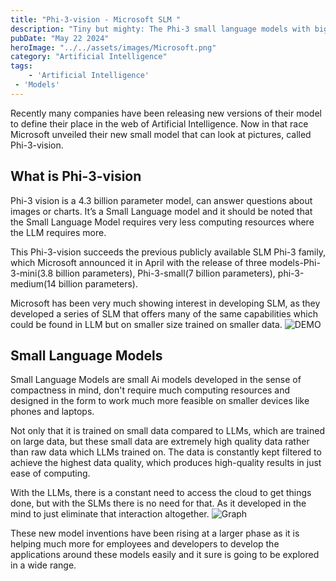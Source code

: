 ```yaml
---
title: "Phi-3-vision - Microsoft SLM "
description: "Tiny but mighty: The Phi-3 small language models with big potential"
pubDate: "May 22 2024"
heroImage: "../../assets/images/Microsoft.png"
category: "Artificial Intelligence"
tags: 
	- 'Artificial Intelligence'
 - 'Models'
---
```


Recently many companies have been releasing new versions of their model to define their place in the web of Artificial Intelligence. Now in that race Microsoft unveiled their new small model that can look at pictures, called Phi-3-vision.

## What is Phi-3-vision

Phi-3 vision is a 4.3 billion parameter model, can answer questions about images or charts. It’s a Small Language model and it should be noted that the Small Language Model requires very less computing resources where the LLM requires more.

This Phi-3-vision succeeds the previous publicly available SLM Phi-3 family, which Microsoft announced it in April with the release of three models-Phi-3-mini(3.8 billion parameters), Phi-3-small(7 billion parameters), phi-3-medium(14 billion parameters).

Microsoft has been very much showing interest in developing SLM, as they developed a series of SLM that offers many of the same capabilities which could be found in LLM but on smaller size trained on smaller data.
![DEMO](src/assets/images/110319710.webp)

## Small Language Models

Small Language Models are small Ai models developed in the sense of compactness in mind, don't require much computing resources and designed in the form to work much more feasible on smaller devices like phones and laptops.

Not only that it is trained on small data compared to LLMs, which are trained on large data, but these small data are extremely high quality data rather than raw data which LLMs trained on. The data is constantly kept filtered to achieve the highest data quality, which produces high-quality results in just ease of computing.

With the LLMs, there is a constant need to access the cloud to get things done, but with the SLMs there is no need for that. As it developed in the mind to just eliminate that interaction altogether.
![Graph](src/assets/images/1714336685364.jpg)

These new model inventions have been rising at a larger phase as it is helping much more for employees and developers to develop the applications around these models easily and it sure is going to be explored in a wide range.
